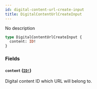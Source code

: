 ```yaml
---
id: digital-content-url-create-input
title: DigitalContentUrlCreateInput
---
```


No description

```graphql
type DigitalContentUrlCreateInput {
  content: ID!
}
```

### Fields

#### `content` ([`ID!`](/docs/developer/api-reference/scalars/id))

Digital content ID which URL will belong to.
